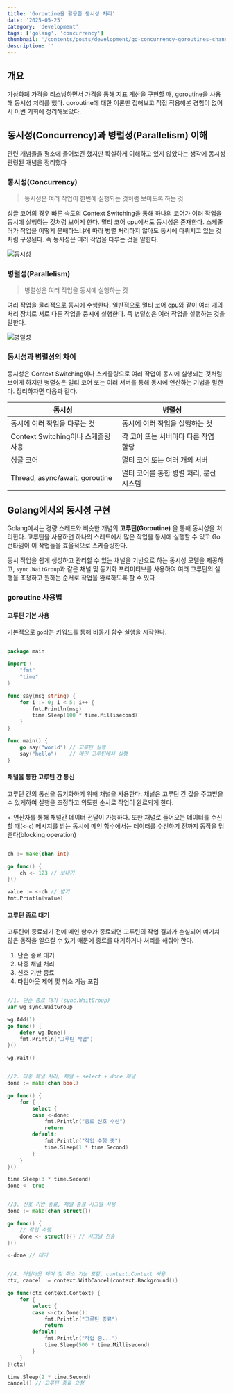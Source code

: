 ```yaml
---
title: 'Goroutine을 활용한 동시성 처리'
date: '2025-05-25'
category: 'development'
tags: ['golang', 'concurrency']
thumbnail: '/contents/posts/development/go-concurrency-goroutines-channels/preview.jpg'
description: ''
---
```


## 개요

가상화폐 가격을 리스닝하면서 가격을 통해 지표 계산을 구현할 때, goroutine을 사용해 동시성 처리를 했다.
goroutine에 대한 이론만 접해보고 직접 적용해본 경험이 없어서 이번 기회에 정리해보았다.

## 동시성(Concurrency)과 병렬성(Parallelism) 이해

관련 개념들을 평소에 들어보긴 했지만 확실하게 이해하고 있지 않았다는 생각에 동시성 관련된 개념을 정리했다

### 동시성(Concurrency)

> 동시성은 여러 작업이 한번에 실행되는 것처럼 보이도록 하는 것

싱글 코어의 경우 빠른 속도의 Context Switching을 통해 하나의 코어가 여러 작업을 동시에 실행하는 것처럼 보이게 한다.
멀티 코어 cpu에서도 동시성은 존재한다. 스케줄러가 작업을 어떻게 분배하느냐에 따라 병렬 처리하지 않아도 동시에 다뤄지고 있는 것처럼 구성된다. 즉 동시성은 여러 작업을 다루는 것을 말한다.

![동시성](/contents/posts/development/go-concurrency-goroutines-channels/concurrency.jpg)

### 병렬성(Parallelism)

> 병렬성은 여러 작업을 동시에 실행하는 것

여러 작업을 물리적으로 동시에 수행한다. 일반적으로 멀티 코어 cpu와 같이 여러 개의 처리 장치로 서로 다른 작업을 둥시에 실행한다. 즉 병렬성은 여러 작업을 실행하는 것을 말한다.

![병렬성](/contents/posts/development/go-concurrency-goroutines-channels/parallelism.jpg)

### 동시성과 병렬성의 차이

동시성은 Context Switching이나 스케줄링으로 여러 작업이 동시에 실행되는 것처럼 보이게 하지만 병렬성은 멀티 코어 또는 여러 서버를 통해 동시에 연산하는 기법을 말한다.
정리하자면 다음과 같다.

| 동시성                              | 병렬성                                  |
| ----------------------------------- | --------------------------------------- |
| 동시에 여러 작업을 다루는 것        | 동시에 여러 작업을 실행하는 것          |
| Context Switching이나 스케줄링 사용 | 각 코어 또는 서버마다 다른 작업 할당    |
| 싱글 코어                           | 멀티 코어 또는 여러 개의 서버           |
| Thread, async/await, goroutine      | 멀티 코어를 통한 병렬 처리, 분산 시스템 |

## Golang에서의 동시성 구현

Golang에서는 경량 스레드와 비슷한 개념의 **고루틴(Goroutine)** 을 통해 동시성을 처리한다. 고루틴을 사용하면 하나의 스레드에서 많은 작업을 동시에 실행할 수 있고 Go 런타임이 이 작업들을 효율적으로 스케줄링한다.

동시 작업을 쉽게 생성하고 관리할 수 있는 채널을 기반으로 하는 동시성 모델을 제공하고, `sync.WaitGroup`과 같은 채널 및 동기화 프리미티브를 사용하여 여러 고루틴의 실행을 조정하고 원하는 순서로 작업을 완료하도록 할 수 있다

### goroutine 사용법

#### 고루틴 기본 사용

기본적으로 `go`라는 키워드를 통해 비동기 함수 실행을 시작한다.

```go showLineNumbers

package main

import (
    "fmt"
    "time"
)

func say(msg string) {
    for i := 0; i < 5; i++ {
        fmt.Println(msg)
        time.Sleep(100 * time.Millisecond)
    }
}

func main() {
    go say("world") // 고루틴 실행
    say("hello")    // 메인 고루틴에서 실행
}

```

#### 채널을 통한 고루틴 간 통신

고루틴 간의 통신을 동기화하기 위해 채널을 사용한다. 채널은 고루틴 간 값을 주고받을 수 있게하여 실행을 조정하고 의도한 순서로 작업이 완료되게 한다.

`<-`연산자를 통해 채널간 데이터 전달이 가능하다. 또한 채널로 들어오는 데이터를 수신할 때(`<-c`) 메시지를 받는 동시에 메인 함수에서는 데이터를 수신하기 전까지 동작을 멈춘다(blocking operation)

```go showLineNumbers

ch := make(chan int)

go func() {
    ch <- 123 // 보내기
}()

value := <-ch // 받기
fmt.Println(value)

```

#### 고루틴 종료 대기

고루틴이 종료되기 전에 메인 함수가 종료되면 고루틴의 작업 결과가 손실되어 예기치 않은 동작을 일으킬 수 있기 때문에 종료를 대기하거나 처리를 해줘야 한다.

1. 단순 종료 대기
2. 다중 채널 처리
3. 신호 기반 종료
4. 타임아웃 제어 및 취소 기능 포함

```go showLineNumbers

//1. 단순 종료 대기 (sync.WaitGroup)
var wg sync.WaitGroup

wg.Add(1)
go func() {
    defer wg.Done()
    fmt.Println("고루틴 작업")
}()

wg.Wait()


//2. 다중 채널 처리, 채널 + select + done 채널
done := make(chan bool)

go func() {
    for {
        select {
        case <-done:
            fmt.Println("종료 신호 수신")
            return
        default:
            fmt.Println("작업 수행 중")
            time.Sleep(1 * time.Second)
        }
    }
}()

time.Sleep(3 * time.Second)
done <- true


//3. 신호 기반 종료, 채널 종료 시그널 사용
done := make(chan struct{})

go func() {
    // 작업 수행
    done <- struct{}{} // 시그널 전송
}()

<-done // 대기


//4. 타임아웃 제어 및 취소 기능 포함, context.Context 사용
ctx, cancel := context.WithCancel(context.Background())

go func(ctx context.Context) {
    for {
        select {
        case <-ctx.Done():
            fmt.Println("고루틴 종료")
            return
        default:
            fmt.Println("작업 중...")
            time.Sleep(500 * time.Millisecond)
        }
    }
}(ctx)

time.Sleep(2 * time.Second)
cancel() // 고루틴 종료 요청

```

